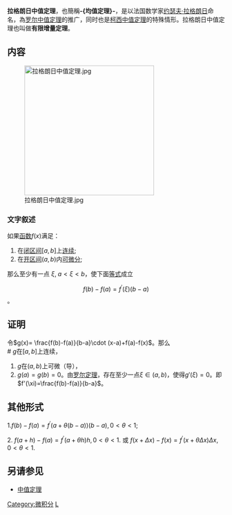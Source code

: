 {{NoteTA|G1=Math}}
{{中值定理}}

'''拉格朗日中值定理'''，也簡稱'''-{均值定理}-'''，是以法国数学家[[约瑟夫·拉格朗日|约瑟夫·拉格朗日]]命名，為[[罗尔定理|罗尔中值定理]]的推广，同时也是[[柯西中值定理|柯西中值定理]]的特殊情形。拉格朗日中值定理也叫做'''有限增量定理'''。

==内容==
[[File:拉格朗日中值定理.jpg|300px]]
===文字叙述===

如果[[函数|函数]]<math>f(x)</math>满足：
#在[[闭区间|闭区间]]<math>[a,b]</math>上[[连续|连续]];
#在[[开区间|开区间]]<math>(a,b)</math>内[[可微分|可微分]];

那么至少有一点 <math>\xi,\; a<\xi<b</math>，使下面[[等式|等式]]成立

:<math>f(b)-f(a)=f^\prime(\xi)(b-a)</math>。

==证明==

令<math>g(x)= \frac{f(b)-f(a)}{b-a}\cdot (x-a)+f(a)-f(x)</math>。那么<br />
# <math>g</math>在<math>[a,b]</math>上连续，
# <math>g</math>在<math>(a,b)</math>上可微（导），
# <math>g(a)=g(b)=0</math>。由[[罗尔定理|罗尔定理]]，存在至少一点<math>\xi\in(a,b)</math>，使得<math>g'(\xi)=0</math>。即<math>f'(\xi)=\frac{f(b)-f(a)}{b-a}</math>。

==其他形式==
1.<math>f(b)-f(a)=f^\prime(a+\theta(b-a))(b-a),0<\theta<1</math>;

2. <math>f(a+h)-f(a)=f^\prime(a+\theta h)h,0<\theta<1</math>.
或
<math>f(x+\Delta x)-f(x)=f^\prime(x+\theta \Delta x)\Delta x,0<\theta<1</math>.

==另请参见==
* [[中值定理|中值定理]]

[[Category:微积分|Category:微积分]]
[[Category:数学定理|L]]